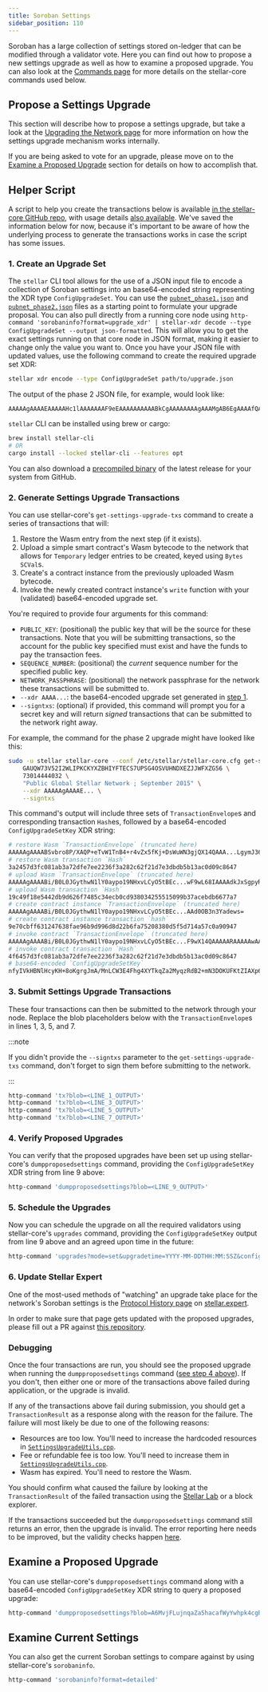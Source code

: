 ```yaml
---
title: Soroban Settings
sidebar_position: 110
---
```



Soroban has a large collection of settings stored on-ledger that can be modified through a validator vote. Here you can find out how to propose a new settings upgrade as well as how to examine a proposed upgrade. You can also look at the [Commands page](./commands.mdx) for more details on the stellar-core commands used below.

## Propose a Settings Upgrade

This section will describe how to propose a settings upgrade, but take a look at the [Upgrading the Network page](./network-upgrades.mdx#upgrading-soroban-settings) for more information on how the settings upgrade mechanism works internally.

<Alert>

If you are being asked to vote for an upgrade, please move on to the [Examine a Proposed Upgrade](#examine-a-proposed-upgrade) section for details on how to accomplish that.

</Alert>

## Helper Script

A script to help you create the transactions below is available [in the stellar-core GitHub repo](https://github.com/stellar/stellar-core/blob/master/scripts/settings-helper.sh), with usage details [also available](https://github.com/stellar/stellar-core/blob/master/scripts/README.md). We've saved the information below for now, because it's important to be aware of how the underlying process to generate the transactions works in case the script has some issues.

### 1. Create an Upgrade Set

The `stellar` CLI tool allows for the use of a JSON input file to encode a collection of Soroban settings into an base64-encoded string representing the XDR type `ConfigUpgradeSet`. You can use the [`pubnet_phase1.json`] and [`pubnet_phase2.json`] files as a starting point to formulate your upgrade proposal. You can also pull directly from a running core node using `http-command 'sorobaninfo?format=upgrade_xdr' | stellar-xdr decode --type ConfigUpgradeSet --output json-formatted`. This will allow you to get the exact settings running on that core node in JSON format, making it easier to change only the value you want to. Once you have your JSON file with updated values, use the following command to create the required upgrade set XDR:

```bash
stellar xdr encode --type ConfigUpgradeSet path/to/upgrade.json
```

The output of the phase 2 JSON file, for example, would look like:

```text
AAAAAgAAAAEAAAAAHc1lAAAAAAAF9eEAAAAAAAAAABkCgAAAAAAAAgAAAMgAB6EgAAAAfQABEXAAAAAoAAIIAAAAABkAAQQAAAAAAAAAGGoAAAAAAAAnEAAAAAAAAAb6AAAAAukO3QD///////0NfwAAAAAAAOFfAAAD6A==
```

<Alert>

`stellar` CLI can be installed using brew or cargo:

```bash
brew install stellar-cli
# OR
cargo install --locked stellar-cli --features opt
```

You can also download a [precompiled binary] of the latest release for your system from GitHub.

</Alert>

### 2. Generate Settings Upgrade Transactions

You can use stellar-core's `get-settings-upgrade-txs` command to create a series of transactions that will:

1. Restore the Wasm entry from the next step (if it exists).
2. Upload a simple smart contract's Wasm bytecode to the network that allows for `Temporary` ledger entries to be created, keyed using `Bytes` `SCVal`s.
3. Create's a contract instance from the previously uploaded Wasm bytecode.
4. Invoke the newly created contract instance's `write` function with your (validated) base64-encoded upgrade set.

You're required to provide four arguments for this command:

- `PUBLIC_KEY`: (positional) the public key that will be the source for these transactions. Note that you will be submitting transactions, so the account for the public key specified must exist and have the funds to pay the transaction fees.
- `SEQUENCE_NUMBER`: (positional) the _current_ sequence number for the specified public key.
- `NETWORK_PASSPHRASE`: (positional) the network passphrase for the network these transactions will be submitted to.
- `--xdr AAAA...`: the base64-encoded upgrade set generated in [step 1](#1-create-an-upgrade-set).
- `--signtxs`: (optional) if provided, this command will prompt you for a secret key and will return _signed_ transactions that can be submitted to the network right away.

For example, the command for the phase 2 upgrade might have looked like this:

```bash
sudo -u stellar stellar-core --conf /etc/stellar/stellar-core.cfg get-settings-upgrade-txs \
    GAUQW73V52I2WLIPKCKYXZBHIYFTECS7UPSG4OSVUHNDXEZJJWFXZG56 \
    73014444032 \
    "Public Global Stellar Network ; September 2015" \
    --xdr AAAAAgAAAAE... \
    --signtxs
```

This command's output will include three sets of `TransactionEnvelope`s and corresponding transaction `Hash`es, followed by a base64-encoded `ConfigUpgradeSetKey` XDR string:

```bash showLineNumbers
# restore Wasm `TransactionEnvelope` (truncated here)
AAAAAgAAAABSvbro8P/XAQP+eTvW1TnB4+r4vZx5fKj+DsWuWN3gjQX14QAAA...LgymJ36XIBrUVMU2wg=
# restore Wasm transaction `Hash`
3a2457d3fc081ab3a72dfe7ee2236f3a282c62f21d7e3dbdb5b13ac0d09c8647
# upload Wasm `TransactionEnvelope` (truncated here)
AAAAAgAAAABi/B0L0JGythwN1lY0aypo19NHxvLCyO5tBEc...wF9wL68IAAAAdkJxSgpyRStTvbSA9jgs=
# upload Wasm transaction `Hash`
19c49f18e5442db9d626f7485c34ecb0cd938034255515099b37acebdb6677a7
# create contract instance `TransactionEnvelope` (truncated here)
AAAAAgAAAABi/B0L0JGythwN1lY0aypo19NHxvLCyO5tBEc...AAd0OB3n3Yadews=
# create contract instance transaction `hash`
9e70cbff631247638fae96b9d996d8d22b6fa75208380d5f5d714a57c0a90947
# invoke contract `TransactionEnvelope` (truncated here)
AAAAAgAAAABi/B0L0JGythwN1lY0aypo19NHxvLCyO5tBEc...F9wX14QAAAAARAAAAAwAAAAAAAAAAAAAAAQAAAAAAAAAYAAAAAAAAAAGd/IhWQcE2UdzIof7ygqCuAmYD8ycsJbB
# invoke contract transaction `Hash`
4f6457d3fc081ab3a72dfe7ee2236f3a282c62f21d7e3dbdb5b13ac0d09c8647
# base64-encoded `ConfigUpgradeSetKey`
nfyIVkHBNlHcyKH+8oKgrgJmA/MnLCW3E4Fhg4XYTkqZa2MyqzRdB2+mN3DOKUFKtZIAXp6o3DHrkgR0mo7rUw==
```

### 3. Submit Settings Upgrade Transactions

These four transactions can then be submitted to the network through your node. Replace the blob placeholders below with the `TransactionEnvelope`s in lines 1, 3, 5, and 7.

:::note

If you didn't provide the `--signtxs` parameter to the `get-settings-upgrade-txs` command, don't forget to sign them before submitting to the network.

:::

```bash
http-command 'tx?blob=<LINE_1_OUTPUT>'
http-command 'tx?blob=<LINE_3_OUTPUT>'
http-command 'tx?blob=<LINE_5_OUTPUT>'
http-command 'tx?blob=<LINE_7_OUTPUT>'
```

### 4. Verify Proposed Upgrades

You can verify that the proposed upgrades have been set up using stellar-core's `dumpproposedsettings` command, providing the `ConfigUpgradeSetKey` XDR string from line 9 above:

```bash
http-command 'dumpproposedsettings?blob=<LINE_9_OUTPUT>'
```

### 5. Schedule the Upgrades

Now you can schedule the upgrade on all the required validators using stellar-core's `upgrades` command, providing the `ConfigUpgradeSetKey` output from line 9 above and an agreed upon time in the future:

```bash
http-command 'upgrades?mode=set&upgradetime=YYYY-MM-DDTHH:MM:SSZ&configupgradesetkey=<LINE_9_OUTPUT>'
```

### 6. Update Stellar Expert

One of the most-used methods of "watching" an upgrade take place for the network's Soroban settings is the [Protocol History page] on [stellar.expert].

In order to make sure that page gets updated with the proposed upgrades, please fill out a PR against [this repository].

### Debugging

Once the four transactions are run, you should see the proposed upgrade when running the `dumpproposedsettings` command ([see step 4 above](#4-verify-proposed-upgrades)). If you don't, then either one or more of the transactions above failed during application, or the upgrade is invalid.

If any of the transactions above fail during submission, you should get a `TransactionResult` as a response along with the reason for the failure. The failure will most likely be due to one of the following reasons:

- Resources are too low. You'll need to increase the hardcoded resources in [`SettingsUpgradeUtils.cpp`].
- Fee or refundable fee is too low. You'll need to increase them in [`SettingsUpgradeUtils.cpp`].
- Wasm has expired. You'll need to restore the Wasm.

You should confirm what caused the failure by looking at the `TransactionResult` of the failed transaction using the [Stellar Lab](https://lab.stellar.org) or a block explorer.

If the transactions succeeded but the `dumpproposedsettings` command still returns an error, then the upgrade is invalid. The error reporting here needs to be improved, but the validity checks happen [here](https://github.com/stellar/stellar-core/blob/3007c595c2fe9b53502aa0daf8089d119a9c37cb/src/herder/Upgrades.cpp#L1451).

## Examine a Proposed Upgrade

You can use stellar-core's `dumpproposedsettings` command along with a base64-encoded `ConfigUpgradeSetKey` XDR string to query a proposed upgrade:

```bash
http-command 'dumpproposedsettings?blob=A6MvjFLujnqaZa5hacafWyYwhpk4cgRpyu0z6ilZ0pm1S7fmjSNnsyjGwGodLGiD8ss8S1AHiOBBb6GQbOeMbw=='
```

## Examine Current Settings

You can also get the current Soroban settings to compare against by using stellar-core's `sorobaninfo`.

```bash
http-command 'sorobaninfo?format=detailed'
```

[`pubnet_phase1.json`]: https://github.com/stellar/stellar-core/blob/master/soroban-settings/pubnet_phase1.json
[`pubnet_phase2.json`]: https://github.com/stellar/stellar-core/blob/master/soroban-settings/pubnet_phase2.json
[precompiled binary]: https://github.com/stellar/stellar-cli/releases/latest
[protocol history page]: https://stellar.expert/explorer/pubnet/protocol-history
[stellar.expert]: https://stellar.expert
[this repository]: https://github.com/stellar-expert/staged-soroban-upgrades
[`settingsupgradeutils.cpp`]: https://github.com/stellar/stellar-core/blob/master/src/main/SettingsUpgradeUtils.cpp
